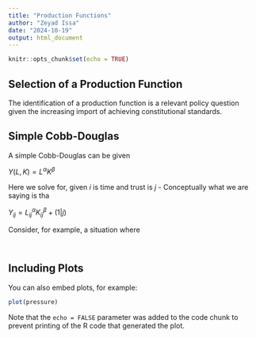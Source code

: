 ```yaml
---
title: "Production Functions"
author: "Zeyad Issa"
date: "2024-10-19"
output: html_document
---
```


```r
knitr::opts_chunk$set(echo = TRUE)
```

## Selection of a Production Function

The identification of a production function is a relevant policy question given the increasing import of achieving constitutional standards.

## Simple Cobb-Douglas

A simple Cobb-Douglas can be given

$Y(L,K) = L^\alpha K^\beta$

Here we solve for, given $i$ is time and trust is $j$ - Conceptually what we are saying is tha

$Y_{ij} = L_{ij}^\alpha K_{ij}^\beta +(1|j)$

Consider, for example, a situation where

```{}
```

```r

```

## Including Plots

You can also embed plots, for example:

```r
plot(pressure)
```

Note that the `echo = FALSE` parameter was added to the code chunk to prevent printing of the R code that generated the plot.

